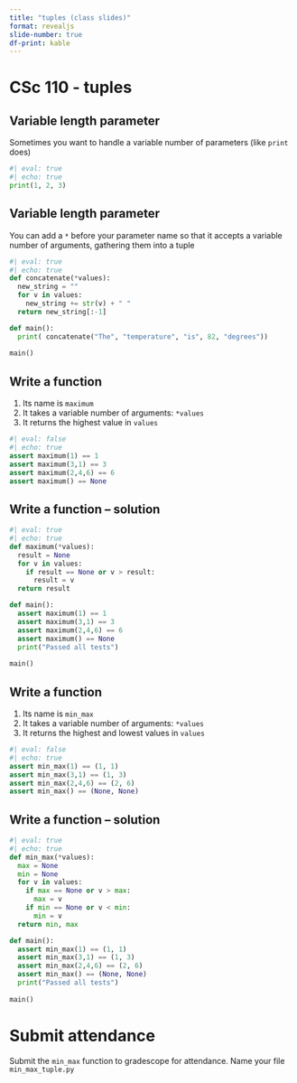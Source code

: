 ```yaml
---
title: "tuples (class slides)"
format: revealjs
slide-number: true
df-print: kable
---
```


# CSc 110 - tuples

## Variable length parameter

Sometimes you want to handle a variable number of parameters (like `print` does)

```python
#| eval: true
#| echo: true
print(1, 2, 3)
```

## Variable length parameter

You can add a `*` before your parameter name so that it accepts a variable number of arguments, gathering them into a tuple

```python
#| eval: true
#| echo: true
def concatenate(*values):
  new_string = ""
  for v in values:
    new_string += str(v) + " "
  return new_string[:-1]

def main():
  print( concatenate("The", "temperature", "is", 82, "degrees"))
  
main()
```

## Write a function

1.  Its name is `maximum`
2.  It takes a variable number of arguments: `*values`
3.  It returns the highest value in `values`

```python
#| eval: false
#| echo: true
assert maximum(1) == 1
assert maximum(3,1) == 3
assert maximum(2,4,6) == 6
assert maximum() == None
```

## Write a function -- solution

```python
#| eval: true
#| echo: true
def maximum(*values):
  result = None
  for v in values:
    if result == None or v > result:
      result = v
  return result

def main():
  assert maximum(1) == 1
  assert maximum(3,1) == 3
  assert maximum(2,4,6) == 6
  assert maximum() == None
  print("Passed all tests")
  
main()
```


## Write a function

1.  Its name is `min_max`
2.  It takes a variable number of arguments: `*values`
3.  It returns the highest and lowest values in `values`

```python
#| eval: false
#| echo: true
assert min_max(1) == (1, 1)
assert min_max(3,1) == (1, 3)
assert min_max(2,4,6) == (2, 6)
assert min_max() == (None, None)
```

## Write a function -- solution

```python
#| eval: true
#| echo: true
def min_max(*values):
  max = None
  min = None
  for v in values:
    if max == None or v > max:
      max = v
    if min == None or v < min:
      min = v
  return min, max

def main():
  assert min_max(1) == (1, 1)
  assert min_max(3,1) == (1, 3)
  assert min_max(2,4,6) == (2, 6)
  assert min_max() == (None, None)
  print("Passed all tests")
  
main()
```

# Submit attendance

Submit the `min_max` function to gradescope for attendance. Name your file `min_max_tuple.py`